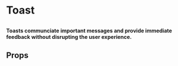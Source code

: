 
# Toast

##

<h4>
	Toasts communciate important messages and provide immediate feedback without disrupting the user experience.
</h4>

## Props

<ArgsTable of={Toast} />


